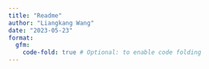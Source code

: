 ```yaml
---
title: "Readme"
author: "Liangkang Wang"
date: "2023-05-23"
format: 
  gfm:
    code-fold: true # Optional: to enable code folding
---
```


